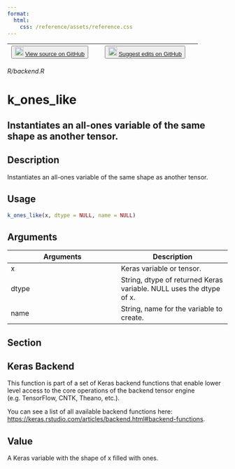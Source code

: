 ```yaml
---
format:
  html:
    css: /reference/assets/reference.css
---
```


| <button class="button"> ![](/reference/assets/GitHub-Mark-32px.png){width="20"} [View source on GitHub](https://github.com/rstudio/keras//blob/main/R/backend.R) </button> | <button class="button"> ![](/reference/assets/GitHub-Mark-32px.png){width="20"} [Suggest edits on GitHub](https://github.com/rstudio/keras//edit/main/R/backend.R) </button> |
|:------------------------------:|:--------------------------------------:|

*R/backend.R*

# k_ones_like

## Instantiates an all-ones variable of the same shape as another tensor.

## Description
Instantiates an all-ones variable of the same shape as another tensor. 


## Usage
```r
k_ones_like(x, dtype = NULL, name = NULL) 
```

## Arguments
|Arguments|Description|
|---|---|
| x | Keras variable or tensor. |
| dtype | String, dtype of returned Keras variable. NULL uses the dtype of x. |
| name | String, name for the variable to create. |


## Section

## Keras Backend

This function is part of a set of Keras backend functions that enable lower level access to the core operations of the backend tensor engine (e.g. TensorFlow, CNTK, Theano, etc.). 

You can see a list of all available backend functions here: [https://keras.rstudio.com/articles/backend.html#backend-functions](https://keras.rstudio.com/articles/backend.html#backend-functions). 

## Value
A Keras variable with the shape of x filled with ones. 




